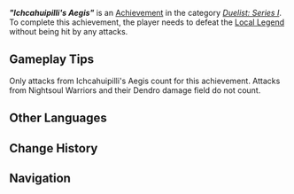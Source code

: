 {{Achievement Infobox
|title        = "Ichcahuipilli's Aegis"
|id           = 82243
|order id     = 2243
|category     = Duelist: Series I
|description  = Defeat Ichcahuipilli's Aegis without being hit by any attacks.
|requirements = 
|primogems    = 20
|tracking     = Tracks the number of times the player completes the challenge without being hit.
|topic        = Local Legend;Nightsoul Totem;Foliar-Swift Wayob Manifestation
|quest        = 
|hidden       = 
|set          = "Ichcahuipilli's Aegis" (Achievement)
|tier         = 3
|tiers_total  = 3
}}
'''''"Ichcahuipilli's Aegis"''''' is an [[Achievement]] in the category ''[[Duelist: Series I]]''. To complete this achievement, the player needs to defeat the [[Local Legend]] {{Enemy|Foliar-Swift Wayob Manifestation|text="Ichcahuipilli's Aegis" — Will of Scales Resilient}} without being hit by any attacks.

==Gameplay Tips==
Only attacks from Ichcahuipilli's Aegis count for this achievement. Attacks from Nightsoul Warriors and their Dendro damage field do not count.
<!--
==Gameplay Notes==
<gallery>
Achievement Ichcahuipilli's Aegis Location.png|Map Location
Achievement Ichcahuipilli's Aegis Location Context.png|Location Context
</gallery>
-->
==Other Languages==
{{Transclude|"Ichcahuipilli's Aegis" (Achievement)|Other Languages}}

==Change History==
{{Change History|5.0}}

==Navigation==
{{Achievement Navbox}}